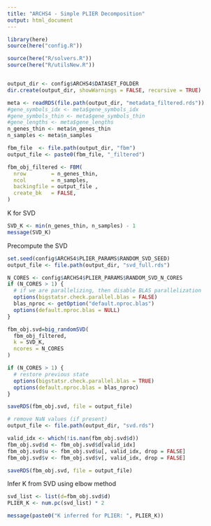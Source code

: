 ```yaml
---
title: "ARCHS4 - Simple PLIER Decomposition"
output: html_document
---
```


```r
library(here)
source(here("config.R"))
```

```r
source(here("R/solvers.R"))
source(here("R/utilsNew.R"))
```

```r

```

```r
output_dir <- config$ARCHS4$DATASET_FOLDER
dir.create(output_dir, showWarnings = FALSE, recursive = TRUE)
```

```r
meta <- readRDS(file.path(output_dir, "metadata_filtered.rds"))
#gene_symbols_idx <- meta$gene_symbols_idx
#gene_symbols_thin <- meta$gene_symbols_thin
#gene_lengths <- meta$gene_lengths
n_genes_thin <- meta$n_genes_thin
n_samples <- meta$n_samples
```


```r
fbm_file  <- file.path(output_dir, "fbm")
output_file <- paste0(fbm_file, "_filtered")

fbm_obj_filtered <- FBM(
  nrow        = n_genes_thin,
  ncol        = n_samples,
  backingfile = output_file ,
  create_bk   = FALSE,
)
```

K for SVD

```r
SVD_K <- min(n_genes_thin, n_samples) - 1
message(SVD_K)
```

Precompute the SVD

```r
set.seed(config$ARCHS4$PLIER_PARAMS$RANDOM_SVD_SEED)
output_file <- file.path(output_dir, "svd_full.rds")

N_CORES <- config$ARCHS4$PLIER_PARAMS$RANDOM_SVD_N_CORES
if (N_CORES > 1) {
  # if we are parallelizing, then disable BLAS parallelization
  options(bigstatsr.check.parallel.blas = FALSE)
  blas_nproc <- getOption("default.nproc.blas")
  options(default.nproc.blas = NULL)
}

fbm_obj.svd=big_randomSVD(
  fbm_obj_filtered,
  k = SVD_K,
  ncores = N_CORES
)

if (N_CORES > 1) {
  # restore previous state
  options(bigstatsr.check.parallel.blas = TRUE)
  options(default.nproc.blas = blas_nproc)
}

saveRDS(fbm_obj.svd, file = output_file)
```

```r
# remove NaN values (if present)
output_file <- file.path(output_dir, "svd.rds")

valid_idx <- which(!is.nan(fbm_obj.svd$d))
fbm_obj.svd$d <- fbm_obj.svd$d[valid_idx]
fbm_obj.svd$u <- fbm_obj.svd$u[, valid_idx, drop = FALSE]
fbm_obj.svd$v <- fbm_obj.svd$v[, valid_idx, drop = FALSE]

saveRDS(fbm_obj.svd, file = output_file)
```

Infer K from SVD using elbow method

```r
svd_list <- list(d=fbm_obj.svd$d)
PLIER_K <- num.pc(svd_list) * 2

message(paste0("K inferred for PLIER: ", PLIER_K))
```

